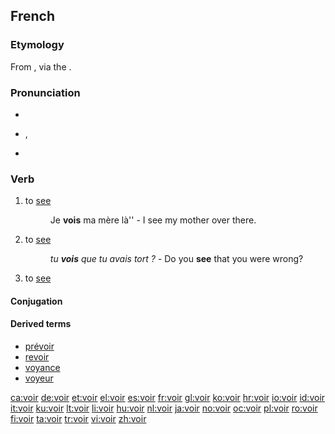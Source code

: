 ==French==

===Etymology===
From {{etyl|la|fr}} {{term|video|videō|lang=la}}, via the {{etyl|fro|fr}} {{term|veoir|lang=fro}}.

===Pronunciation===
* {{audio|Fr-voir.ogg|audio}}
* {{IPA|/vwaʁ/|lang=fr}}, {{SAMPA|/vwaR/}}
* {{homophones|lang=fr|voire}}

===Verb===
{{fr-verb}}

# to [[see]]
#:Je '''vois''' ma mère là'' - I see my mother over there.
# to [[see]] {{gloss|to understand}}
#:''tu '''vois''' que tu avais tort ?'' - Do you '''see''' that you were wrong?
# to [[see]] {{gloss|to visit, to go and see}}

====Conjugation====
{{fr-conj-voir|}}

====Derived terms====
* [[prévoir]]
* [[revoir]]
* [[voyance]]
* [[voyeur]]

[[ca:voir]]
[[de:voir]]
[[et:voir]]
[[el:voir]]
[[es:voir]]
[[fr:voir]]
[[gl:voir]]
[[ko:voir]]
[[hr:voir]]
[[io:voir]]
[[id:voir]]
[[it:voir]]
[[ku:voir]]
[[lt:voir]]
[[li:voir]]
[[hu:voir]]
[[nl:voir]]
[[ja:voir]]
[[no:voir]]
[[oc:voir]]
[[pl:voir]]
[[ro:voir]]
[[fi:voir]]
[[ta:voir]]
[[tr:voir]]
[[vi:voir]]
[[zh:voir]]